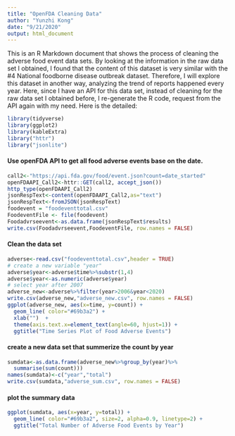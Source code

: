 ```yaml
---
title: "OpenFDA Cleaning Data"
author: "Yunzhi Kong"
date: "9/21/2020"
output: html_document
---
```


This is an R Markdown document that shows the process of cleaning the adverse food event data sets. By looking at the information in the raw data set I obtained, I found that the content of this dataset is very similar with the #4 National foodborne disease outbreak dataset. Therefore, I will explore this dataset in another way, analyzing the trend of reports happened every year. Here, since I have an API for this data set, instead of cleaning for the raw data set I obtained before, I re-generate the R code, request from the API again with my need. Here is the detailed:

```r
library(tidyverse)
library(ggplot2)
library(kableExtra)
library("httr")
library("jsonlite")
```


#### Use openFDA API to get all food adverse events base on the date.
```r
call2<-"https://api.fda.gov/food/event.json?count=date_started"
openFDAAPI_Call2<-httr::GET(call2, accept_json())
http_type(openFDAAPI_Call2)
jsonRespText<-content(openFDAAPI_Call2,as="text") 
jsonRespText<-fromJSON(jsonRespText)
foodevent = "foodeventtotal.csv"
FoodeventFile <- file(foodevent)
Foodadvrseevent<-as.data.frame(jsonRespText$results)
write.csv(Foodadvrseevent,FoodeventFile, row.names = FALSE)
```

#### Clean the data set
```r
adverse<-read.csv("foodeventtotal.csv",header = TRUE)
# create a new variable "year"
adverse$year<-adverse$time%>%substr(1,4)
adverse$year<-as.numeric(adverse$year)
# select year after 2007
adverse_new<-adverse%>%filter(year>2006&year<2020)
write.csv(adverse_new,"adverse_new.csv", row.names = FALSE)
ggplot(adverse_new, aes(x=time, y=count)) +
  geom_line( color="#69b3a2") + 
  xlab("")  +
  theme(axis.text.x=element_text(angle=60, hjust=1)) +
  ggtitle("Time Series Plot of Food Adverse Events")
```

#### create a new data set that summerize the count by year

```r
sumdata<-as.data.frame(adverse_new%>%group_by(year)%>%
  summarise(sum(count)))
names(sumdata)<-c("year","total")
write.csv(sumdata,"adverse_sum.csv", row.names = FALSE)
```

#### plot the summary data
```r
ggplot(sumdata, aes(x=year, y=total)) +
  geom_line( color="#69b3a2", size=2, alpha=0.9, linetype=2) +
  ggtitle("Total Number of Adverse Food Events by Year")
```





